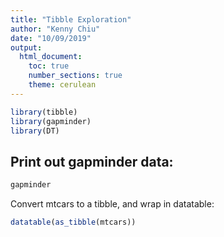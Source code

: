 ---
title: "Tibble Exploration"
author: "Kenny Chiu"
date: "10/09/2019"
output:
  html_document:
    toc: true
    number_sections: true
    theme: cerulean
---

```{r load, warning=FALSE, echo=FALSE}
library(tibble)
library(gapminder)
library(DT)
```


## Print out gapminder data:

```{r}
gapminder
```

<!--This is a comment-->

Convert mtcars to a tibble, and wrap in datatable:

```{r}
datatable(as_tibble(mtcars))
```


